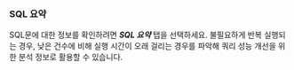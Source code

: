 ### SQL 요약

<ProdImg img="analysis-tx-sql-summary.png" desc="SQL 요약" />

SQL문에 대한 정보를 확인하려면 ***SQL 요약*** 탭을 선택하세요. 불필요하게 반복 실행되는 경우, 낮은 건수에 비해 실행 시간이 오래 걸리는 경우를 파악해 쿼리 성능 개선을 위한 분석 정보로 활용할 수 있습니다.